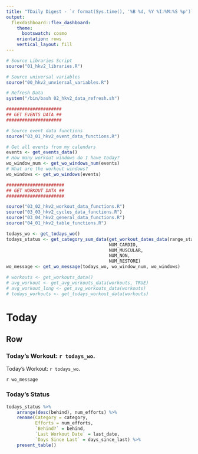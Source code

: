 ```yaml
---
title: "TDaily Digest - `r format(Sys.time(), '%B %d, %Y %I:%M:%S %p')`"
output: 
  flexdashboard::flex_dashboard:
    theme:
      bootswatch: cosmo
    orientation: rows
    vertical_layout: fill
---
```


```r
# Source Libraries Script
source("01_hkv2_libraries.R")

# Source universal variables
source("00_hkv2_unviersal_variables.R")

# Refresh Data
system("/bin/bash 02_hkv2_data_refresh.sh")

#####################
## GET EVENTS DATA ##
#####################

# Source event data functions
source("03_01_hkv2_event_data_functions.R")

# Get all events from my calendars
events <- get_events_data()
# How many workout windows do I have today?
wo_window_num <- get_wo_windows_num(events)
# What are the workout windows?
wo_windows <- get_wo_windows(events)

######################
## GET WORKOUT DATA ##
######################

source("03_02_hkv2_workout_data_functions.R")
source("03_03_hkv2_cycles_data_functions.R")
source("03_04_hkv2_general_data_functions.R")
source("04_01_hkv2_table_functions.R")

todays_wo <- get_todays_wo()
todays_status <- get_category_sum_data(get_workout_dates_data(range_start),
                                       NUM_CARDIO,
                                       NUM_MUSCULAR,
                                       NUM_NON,
                                       NUM_RESTORE)
wo_message <- get_wo_message(todays_wo, wo_window_num, wo_windows)

# workouts <- get_workouts_data()
# avg_workout <- get_avg_workouts_data(workouts, TRUE)
# avg_workout_long <- get_avg_workouts_data(workouts)
# todays_workouts <- get_todays_workout_data(workouts)
```

Today
=====================================

Row
-----------------------------------------------------------------------

### Today's Workout: `r todays_wo`.

Today's Workout: `r todays_wo`.

`r wo_message`

### Today's Status

```r
todays_status %>% 
    arrange(desc(behind), num_efforts) %>% 
    rename(Category = category,
           Efforts = num_efforts,
           `Behind?` = behind,
           `Last Workout Date` = last_date,
           `Days Since Last` = days_since_last) %>% 
    present_table()
```